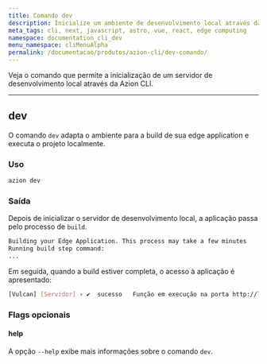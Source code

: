 ```yaml
---
title: Comando dev
description: Inicialize um ambiente de desenvolvimento local através da Azion CLI.
meta_tags: cli, next, javascript, astro, vue, react, edge computing
namespace: documentation_cli_dev
menu_namespace: cliMenuAlpha
permalink: /documentacao/produtos/azion-cli/dev-comando/
---
```


Veja o comando que permite a inicialização de um servidor de desenvolvimento local através da Azion CLI.

---

## dev

O comando `dev` adapta o ambiente para a build de sua edge application e executa o projeto localmente.

### Uso

```sh
azion dev
```

### Saída 

Depois de inicializar o servidor de desenvolvimento local, a aplicação passa pelo processo de `build`.

```sh 
Building your Edge Application. This process may take a few minutes
Running build step command:
...
```

Em seguida, quando a build estiver completa, o acesso à aplicação é apresentado:

```sh
[Vulcan] [Servidor] › ✔  sucesso   Função em execução na porta http://localhost:3000 
```

### Flags opcionais

#### help

A opção `--help` exibe mais informações sobre o comando `dev`.